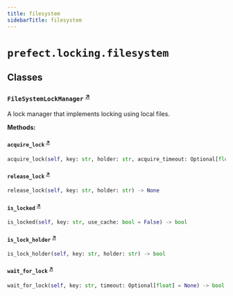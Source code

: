 ```yaml
---
title: filesystem
sidebarTitle: filesystem
---
```


# `prefect.locking.filesystem`

## Classes

### `FileSystemLockManager` <sup><a href="https://github.com/PrefectHQ/prefect/blob/main/src/prefect/locking/filesystem.py#L35" target="_blank">↗</a></sup>


A lock manager that implements locking using local files.


**Methods:**

#### `acquire_lock` <sup><a href="https://github.com/PrefectHQ/prefect/blob/main/src/prefect/locking/filesystem.py#L97" target="_blank">↗</a></sup>

```python
acquire_lock(self, key: str, holder: str, acquire_timeout: Optional[float] = None, hold_timeout: Optional[float] = None) -> bool
```

#### `release_lock` <sup><a href="https://github.com/PrefectHQ/prefect/blob/main/src/prefect/locking/filesystem.py#L195" target="_blank">↗</a></sup>

```python
release_lock(self, key: str, holder: str) -> None
```

#### `is_locked` <sup><a href="https://github.com/PrefectHQ/prefect/blob/main/src/prefect/locking/filesystem.py#L205" target="_blank">↗</a></sup>

```python
is_locked(self, key: str, use_cache: bool = False) -> bool
```

#### `is_lock_holder` <sup><a href="https://github.com/PrefectHQ/prefect/blob/main/src/prefect/locking/filesystem.py#L220" target="_blank">↗</a></sup>

```python
is_lock_holder(self, key: str, holder: str) -> bool
```

#### `wait_for_lock` <sup><a href="https://github.com/PrefectHQ/prefect/blob/main/src/prefect/locking/filesystem.py#L230" target="_blank">↗</a></sup>

```python
wait_for_lock(self, key: str, timeout: Optional[float] = None) -> bool
```
